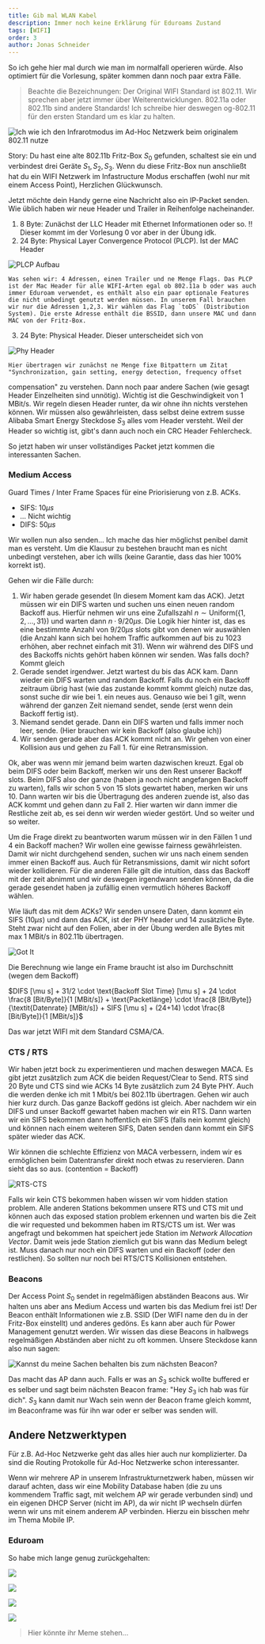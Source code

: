 ```yaml
---
title: Gib mal WLAN Kabel
description: Immer noch keine Erklärung für Eduroams Zustand
tags: [WIFI]
order: 3
author: Jonas Schneider
---
```


So ich gehe hier mal durch wie man im normalfall operieren würde. Also optimiert für die Vorlesung, später kommen dann noch paar extra Fälle.

> Beachte die Bezeichnungen: Der Original WIFI Standard ist 802.11. Wir sprechen aber jetzt immer über Weiterentwicklungen. 802.11a oder 802.11b sind andere Standards! Ich schreibe hier deswegen og-802.11 für den ersten Standard um es klar zu halten.

![Ich wie ich den Infrarotmodus im Ad-Hoc Netzwerk beim originalem 802.11 nutze](/summary-assets/syscom/mit/infrared.jpg)

Story:
Du hast eine alte 802.11b Fritz-Box $S_0$ gefunden, schaltest sie ein und verbindest drei Geräte $S_1, S_2, S_3$. Wenn du diese Fritz-Box nun anschließt hat du ein WIFI Netzwerk im Infastructure Modus erschaffen (wohl nur mit einem Access Point), Herzlichen Glückwunsch.

Jetzt möchte dein Handy gerne eine Nachricht also ein IP-Packet senden. Wie üblich haben wir neue Header und Trailer in Reihenfolge nacheinander.

1. 8 Byte: Zunächst der LLC Header mit Ethernet Informationen oder so. !! Dieser kommt im der Vorlesung 0 vor aber in der Übung idk.
2. 24 Byte: Physical Layer Convergence Protocol (PLCP). Ist der MAC Header

![PLCP Aufbau](/summary-assets/syscom/mit/plcp.png)

	Was sehen wir: 4 Adressen, einen Trailer und ne Menge Flags. Das PLCP ist der Mac Header für alle WIFI-Arten egal ob 802.11a b oder was auch immer Eduroam verwendet, es enthält also ein paar optionale Features die nicht unbedingt genutzt werden müssen. In unserem Fall brauchen wir nur die Adressen 1,2,3. Wir wählen das Flag `toDS` (Distribution System). Die erste Adresse enthält die BSSID, dann unsere MAC und dann MAC von der Fritz-Box. 

3. 24 Byte: Physical Header. Dieser unterscheidet sich von 

![Phy Header](/summary-assets/syscom/mit/wifi-phy.png)

	Hier übertragen wir zunächst ne Menge fixe Bitpattern um Zitat "Synchronization, gain setting, energy detection, frequency offset
compensation" zu verstehen. Dann noch paar andere Sachen (wie gesagt Header Einzelheiten sind unnötig). Wichtig ist die Geschwindigkeit von 1 MBit/s. Wir regeln diesen Header runter, da wir ohne ihn nichts verstehen können. Wir müssen also gewährleisten, dass selbst deine extrem susse Alibaba Smart Energy Steckdose $S_3$ alles vom Header versteht. Weil der Header so wichtig ist, gibt's dann auch noch ein CRC Header Fehlercheck.


So jetzt haben wir unser vollständiges Packet jetzt kommen die interessanten Sachen.

### Medium Access

Guard Times / Inter Frame Spaces für eine Priorisierung von z.B. ACKs. 
- SIFS: $10 \mu s$
- ... Nicht wichtig
- DIFS: $50 \mu s$

Wir wollen nun also senden... 
Ich mache das hier möglichst penibel damit man es versteht. Um die Klausur zu bestehen braucht man es nicht unbedingt verstehen, aber ich wills (keine Garantie, dass das hier 100% korrekt ist).

Gehen wir die Fälle durch:
1. Wir haben gerade gesendet (In diesem Moment kam das ACK). Jetzt müssen wir ein DIFS warten und suchen uns einen neuen random Backoff aus. Hierfür nehmen wir uns eine Zufallszahl $n \sim \text{Uniform}(\{1, 2, \ldots, 31\})$ und warten dann $n \cdot 9/20 \mu s$. Die Logik hier hinter ist, das es eine bestimmte Anzahl von $9/20 \mu s$ slots gibt von denen wir auswählen (die Anzahl kann sich bei hohem Traffic aufkommen auf bis zu 1023 erhöhen, aber rechnet einfach mit 31). Wenn wir während des DIFS und des Backoffs nichts gehört haben können wir senden. Was falls doch? Kommt gleich
2. Gerade sendet irgendwer. Jetzt wartest du bis das ACK kam. Dann wieder ein DIFS warten und random Backoff. Falls du noch ein Backoff zeitraum übrig hast (wie das zustande kommt kommt gleich) nutze das, sonst suche dir wie bei 1. ein neues aus. Genauso wie bei 1 gilt, wenn während der ganzen Zeit niemand sendet, sende (erst wenn dein Backoff fertig ist).
3. Niemand sendet gerade. Dann ein DIFS warten und falls immer noch leer, sende. (Hier brauchen wir kein Backoff (also glaube ich))
4. Wir senden gerade aber das ACK kommt nicht an. Wir gehen von einer Kollision aus und gehen zu Fall 1. für eine Retransmission.

Ok, aber was wenn mir jemand beim warten dazwischen kreuzt. Egal ob beim DIFS oder beim Backoff, merken wir uns den Rest unserer Backoff slots. Beim DIFS also der ganze (haben ja noch nicht angefangen Backoff zu warten), falls wir schon 5 von 15 slots gewartet haben, merken wir uns 10. Dann warten wir bis die Übertragung des anderen zuende ist, also das ACK kommt und gehen dann zu Fall 2. Hier warten wir dann immer die Restliche zeit ab, es sei denn wir werden wieder gestört. Und so weiter und so weiter. 

Um die Frage direkt zu beantworten warum müssen wir in den Fällen 1 und 4 ein Backoff machen? Wir wollen eine gewisse fairness gewährleisten. Damit wir nicht durchgehend senden, suchen wir uns nach einem senden immer einen Backoff aus. Auch für Retransmissions, damit wir nicht sofort wieder kollidieren. 
Für die anderen Fälle gilt die intuition, dass das Backoff mit der zeit abnimmt und wir deswegen irgendwann senden können, da die gerade gesendet haben ja zufällig einen vermutlich höheres Backoff wählen.


Wie läuft das mit dem ACKs? Wir senden unsere Daten, dann kommt ein SIFS ($10 \mu s$) und dann das ACK, ist der PHY header und 14 zusätzliche Byte. Steht zwar nicht auf den Folien, aber in der Übung werden alle Bytes mit max 1 MBit/s in 802.11b übertragen.

![Got It](https://media4.giphy.com/media/v1.Y2lkPTc5MGI3NjExc2RoMGo1ZDVuc3RtdGlpMzZveHMwdzVlZTNzdXU5bnc3bXcyNGx6cCZlcD12MV9pbnRlcm5hbF9naWZfYnlfaWQmY3Q9Zw/syQ4KY566ul38mZioG/giphy.gif)

Die Berechnung wie lange ein Frame braucht ist also im Durchschnitt (wegen dem Backoff)

$DIFS [\mu s] + 31/2 \cdot \text{Backoff Slot Time} [\mu s] + 24 \cdot \frac{8 [Bit/Byte]}{1 [MBit/s]} + \text{Packetlänge} \cdot \frac{8 [Bit/Byte]}{\textit{Datenrate} [MBit/s]} + SIFS [\mu s] + (24+14) \cdot \frac{8 [Bit/Byte]}{1 [MBit/s]}$

Das war jetzt WIFI mit dem Standard CSMA/CA.

### CTS / RTS

Wir haben jetzt bock zu experimentieren und machen deswegen MACA. Es gibt jetzt zusätzlich zum ACK die beiden Request/Clear to Send. RTS sind 20 Byte und CTS sind wie ACKs 14 Byte zusätzlich zum 24 Byte PHY. Auch die werden denke ich mit 1 Mbit/s bei 802.11b übertragen. Gehen wir auch hier kurz durch. Das ganze Backoff gedöns ist gleich. Aber nachdem wir ein DIFS und unser Backoff gewartet haben machen wir ein RTS. Dann warten wir ein SIFS bekommen dann hoffentlich ein SIFS (falls nein kommt gleich) und können nach einem weiteren SIFS, Daten senden dann kommt ein SIFS später wieder das ACK.

Wir können die schlechte Effizienz von MACA verbessern, indem wir es ermöglichen beim Datentransfer direkt noch etwas zu reservieren. Dann sieht das so aus. (contention = Backoff)

![RTS-CTS](/summary-assets/syscom/mit/wifi-rts-cts.png)

Falls wir kein CTS bekommen haben wissen wir vom hidden station problem. Alle anderen Stations bekommen unsere RTS und CTS mit und können auch das exposed station problem erkennen und warten bis die Zeit die wir requested und bekommen haben im RTS/CTS um ist. Wer was angefragt und bekommen hat speichert jede Station im _Network Allocation Vector_. Damit weis jede Station ziemlich gut bis wann das Medium belegt ist. Muss danach nur noch ein DIFS warten und ein Backoff (oder den restlichen). So sollten nur noch bei RTS/CTS Kollisionen entstehen.

### Beacons

Der Access Point $S_0$ sendet in regelmäßigen abständen Beacons aus. Wir halten uns aber ans Medium Access und warten bis das Medium frei ist! 
Der Beacon enthält Informationen wie z.B. SSID (Der WIFI name den du in der Fritz-Box einstellt) und anderes gedöns. Es kann aber auch für Power Management genutzt werden. Wir wissen das diese Beacons in halbwegs regelmäßigen Abständen aber nicht zu oft  kommen. Unsere Steckdose kann also nun sagen:

![Kannst du meine Sachen behalten bis zum nächsten Beacon?](/summary-assets/syscom/mit/uwu_emoji.png)

Das macht das AP dann auch. Falls er was an $S_3$ schick wollte buffered er es selber und sagt beim nächsten Beacon frame: "Hey $S_3$ ich hab was für dich".
$S_3$ kann damit nur Wach sein wenn der Beacon frame gleich kommt, im Beaconframe was für ihn war oder er selber was senden will.


## Andere Netzwerktypen

Für z.B. Ad-Hoc Netzwerke geht das alles hier auch nur komplizierter. Da sind die Routing Protokolle für Ad-Hoc Netzwerke schon interessanter.

Wenn wir mehrere AP in unserem Infrastrukturnetzwerk haben, müssen wir darauf achten, dass wir eine Mobility Database haben (die zu uns kommendem Traffic sagt, mit welchem AP wir gerade verbunden sind) und ein eigenen DHCP Server (nicht im AP), da wir nicht IP wechseln dürfen wenn wir uns mit einem anderem AP verbinden. Hierzu ein bisschen mehr im Thema Mobile IP.


### Eduroam 

So habe mich lange genug zurückgehalten:

![](/summary-assets/syscom/mit/eduroam_one_does_not_simply_connect.png)

![](/summary-assets/syscom/mit/eduroam_scumbag.jpg)

![](/summary-assets/syscom/mit/eduroam_im_fine.png)

![](/summary-assets/syscom/mit/eduroam_cant_connect.jpg)

> Hier könnte ihr Meme stehen...
